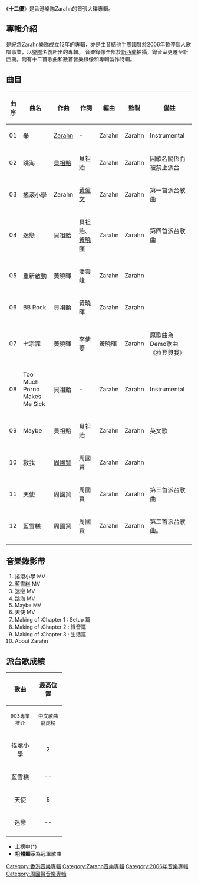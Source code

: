 {{Infobox album <!-- See Wikipedia:WikiProject_Albums -->
| name       = 十二優
| type       = [[專輯|專輯]]
| artist     = [[Zarahn|Zarahn]]
| cover      = 
<!-- 未知參數 | background = orange -->
| released   = 2006年10月17日
| recorded   = 2006年
| genre      = [[粵語流行音樂|粵語流行音樂]]<br />[[搖滾音樂|搖滾音樂]]
| length     = 
| label      = [[華納唱片_(香港)|華納唱片]]
| producer   = Zarahn
| prev_title = 
| prev_year  = 
| next_title = [[12A_Acoustic|12A Acoustic]]
| next_year  = 2007
}}
《'''十二優'''》是香港樂隊Zarahn的首張大碟專輯。

== 專輯介紹 ==
是紀念Zarahn樂隊成立12年的[[專輯|專輯]]，亦是主音結他手[[周國賢|周國賢]]於2006年暫停個人歌唱事業，以[[樂隊|樂隊]]名義所出的專輯。
音樂錄像全部於[[新西蘭|新西蘭]]拍攝，錄音室更遷至新西蘭。附有十二首歌曲和數首音樂錄像和專輯製作特輯。

== 曲目 ==
{| class="wikitable"
|-
! 曲序 || 曲名 || 作曲 || 作詞 || 編曲 || 監製 || 備註
|-
| 01 || 舉 || [[Zarahn|Zarahn]] || - || Zarahn || Zarahn || Instrumental
|-
| 02 || 跳海 || [[貝祖貽|貝祖貽]] || 貝祖貽|| Zarahn || Zarahn || 因歌名關係而被禁止派台
|-
| 03 || 搖滾小學 || Zarahn || [[黃偉文|黃偉文]] || Zarahn || Zarahn || 第一首派台歌曲
|-
| 04 || 迷戀 || 貝祖貽 || 貝祖貽、[[黃曉暉|黃曉暉]] || Zarahn || Zarahn || 第四首派台歌曲
|-
| 05 || 重新啟動 || 黃曉暉 || [[潘雲峰|潘雲峰]] || Zarahn || Zarahn || 
|-
| 06 || BB Rock || 貝祖貽 || 黃曉暉 || Zarahn || Zarahn || 
|-
| 07 || 七宗罪 || 黃曉暉 || [[李倩菱|李倩菱]] || 黃曉暉 || Zarahn || 原歌曲為Demo歌曲《拉登與我》
|-
| 08 || Too Much Porno Makes Me Sick || 貝祖貽 || - || Zarahn || Zarahn || Instrumental
|-
| 09 || Maybe || 貝祖貽 || 貝祖貽 || Zarahn || Zarahn || 英文歌
|-
| 10 || 救我 || [[周國賢|周國賢]] || 周國賢 || Zarahn || Zarahn || 
|-
| 11 || 天使 || 周國賢 || 周國賢 || Zarahn || Zarahn || 第三首派台歌曲
|-
| 12 || 藍雪糕 || 周國賢 || 周國賢 || Zarahn || Zarahn || 第二首派台歌曲。
|-
|}

== 音樂錄影帶 ==

# 搖滾小學 MV   
# 藍雪糕 MV   
# 迷戀 MV
# 跳海 MV
# Maybe MV
# 天使 MV
# Making of :Chapter 1 : Setup 篇 
# Making of :Chapter 2 : 錄音篇 
# Making of :Chapter 3 : 生活篇
# About Zarahn

==派台歌成績==
{| class="wikitable"
|- bgcolor="#CCCCCC"
!align="center" rowspan="2" | 歌曲
!align="center" colspan="5" | 最高位置
|- bgcolor="#FFFFFF"
! width="60"|<small>903專業推介</small>
! width="60"|<small>中文歌曲龍虎榜</small>
! width="60"|<small>勁爆本地榜</small>
! width="60"|<small>勁歌金榜</small>
|-
| align="center"| 搖滾小學 || align="center"|2 || align="center"|-- || align="center"|-- || align="center"|-- 
|-
| align="center"| 藍雪糕 || align="center"|-- || align="center"|-- || align="center"|-- || align="center"|-- 
|-
| align="center"| 天使 || align="center"|8 || align="center"|9 || align="center"|8 || align="center"|--
|-
| align="center"| 迷戀 || align="center"|-- || align="center"| -- || align="center"|-- || align="center"|-- 
|-
|}
*上榜中(*)
*'''粗體顯示'''為冠軍歌曲

[[Category:香港音樂專輯|Category:香港音樂專輯]]
[[Category:Zarahn音樂專輯|Category:Zarahn音樂專輯]]
[[Category:2006年音樂專輯|Category:2006年音樂專輯]]
[[Category:周國賢音樂專輯|Category:周國賢音樂專輯]]